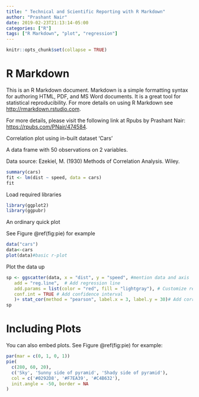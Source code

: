 ```yaml
---
title: " Technical and Scientific Reporting with R Markdown"
author: "Prashant Nair"
date: 2019-02-23T21:13:14-05:00
categories: ["R"]
tags: ["R Markdown", "plot", "regression"]
---
```


```r
knitr::opts_chunk$set(collapse = TRUE)
```

# R Markdown

This is an R Markdown document. Markdown is a simple formatting syntax for authoring HTML, PDF, and MS Word documents. It is a great tool for statistical reproducibility. For more details on using R Markdown see <http://rmarkdown.rstudio.com>.

For more details, please visit the following link at Rpubs by Prashant Nair: <https://rpubs.com/PNair/474584>.

Correlation plot using in-built dataset ‘Cars’

A data frame with 50 observations on 2 variables.

Data source: Ezekiel, M. (1930) Methods of Correlation Analysis. Wiley.

```r
summary(cars)
fit <- lm(dist ~ speed, data = cars)
fit
```

Load required libraries 

```r
library(ggplot2)
library(ggpubr)
```

An ordinary quick plot 

See Figure \@ref(fig:pie) for example
```r
data("cars")
data<-cars
plot(data)#basic r-plot
```

Plot the data up 

```r
sp <- ggscatter(data, x = "dist", y = "speed", #mention data and axis 
   add = "reg.line",  # Add regression line
   add.params = list(color = "red", fill = "lightgray"), # Customize regression line
   conf.int = TRUE # Add confidence interval
   )+ stat_cor(method = "pearson", label.x = 3, label.y = 30)# Add correlation coefficient
sp
```





# Including Plots

You can also embed plots. See Figure \@ref(fig:pie) for example:

```r
par(mar = c(0, 1, 0, 1))
pie(
  c(280, 60, 20),
  c('Sky', 'Sunny side of pyramid', 'Shady side of pyramid'),
  col = c('#0292D8', '#F7EA39', '#C4B632'),
  init.angle = -50, border = NA
)
```
